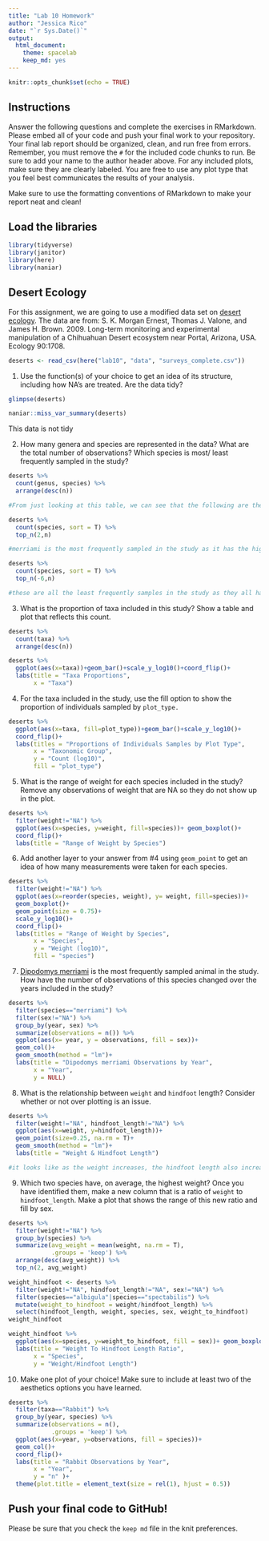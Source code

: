 ```yaml
---
title: "Lab 10 Homework"
author: "Jessica Rico"
date: "`r Sys.Date()`"
output:
  html_document: 
    theme: spacelab
    keep_md: yes
---
```


```r
knitr::opts_chunk$set(echo = TRUE)
```

## Instructions
Answer the following questions and complete the exercises in RMarkdown. Please embed all of your code and push your final work to your repository. Your final lab report should be organized, clean, and run free from errors. Remember, you must remove the `#` for the included code chunks to run. Be sure to add your name to the author header above. For any included plots, make sure they are clearly labeled. You are free to use any plot type that you feel best communicates the results of your analysis.  

Make sure to use the formatting conventions of RMarkdown to make your report neat and clean!  

## Load the libraries
```r
library(tidyverse)
library(janitor)
library(here)
library(naniar)
``` 

## Desert Ecology
For this assignment, we are going to use a modified data set on [desert ecology](http://esapubs.org/archive/ecol/E090/118/). The data are from: S. K. Morgan Ernest, Thomas J. Valone, and James H. Brown. 2009. Long-term monitoring and experimental manipulation of a Chihuahuan Desert ecosystem near Portal, Arizona, USA. Ecology 90:1708.
```r
deserts <- read_csv(here("lab10", "data", "surveys_complete.csv"))
```

1. Use the function(s) of your choice to get an idea of its structure, including how NA's are treated. Are the data tidy?  

```r
glimpse(deserts)
```
```r
naniar::miss_var_summary(deserts)
```
This data is not tidy

2. How many genera and species are represented in the data? What are the total number of observations? Which species is most/ least frequently sampled in the study?

```r
deserts %>% 
  count(genus, species) %>% 
  arrange(desc(n))

#From just looking at this table, we can see that the following are the least frequently sampled since they all have a value of n=1 ; Cnemidophorus	tigris, Cnemidophorus	uniparens, Crotalus	scutalatus, Crotalus	viridis, Sceloporus	clarki, Spermophilus	tereticaudus. Additionally we can also see that merriami is the most frequently sampled since it has the highest n value of the dataset. 
```



```r
deserts %>% 
  count(species, sort = T) %>% 
  top_n(2,n)

#merriami is the most frequently sampled in the study as it has the highest n value in the set. 
```


```r
deserts %>% 
  count(species, sort = T) %>% 
  top_n(-6,n)

#these are all the least frequently samples in the study as they all have n=1 values. 
```

3. What is the proportion of taxa included in this study? Show a table and plot that reflects this count.

```r
deserts %>% 
  count(taxa) %>% 
  arrange(desc(n))
```

```r
deserts %>% 
  ggplot(aes(x=taxa))+geom_bar()+scale_y_log10()+coord_flip()+
  labs(title = "Taxa Proportions",
       x = "Taxa")
```


4. For the taxa included in the study, use the fill option to show the proportion of individuals sampled by `plot_type.`

```r
deserts %>% 
  ggplot(aes(x=taxa, fill=plot_type))+geom_bar()+scale_y_log10()+
  coord_flip()+
  labs(titles = "Proportions of Individuals Samples by Plot Type",
       x = "Taxonomic Group",
       y = "Count (log10)", 
       fill = "plot_type")
```


5. What is the range of weight for each species included in the study? Remove any observations of weight that are NA so they do not show up in the plot.

```r
deserts %>% 
  filter(weight!="NA") %>% 
  ggplot(aes(x=species, y=weight, fill=species))+ geom_boxplot()+
  coord_flip()+
  labs(title = "Range of Weight by Species")
```


6. Add another layer to your answer from #4 using `geom_point` to get an idea of how many measurements were taken for each species.

```r
deserts %>% 
  filter(weight!="NA") %>% 
  ggplot(aes(x=reorder(species, weight), y= weight, fill=species))+
  geom_boxplot()+
  geom_point(size = 0.75)+
  scale_y_log10()+
  coord_flip()+
  labs(titles = "Range of Weight by Species",
       x = "Species",
       y = "Weight (log10)",
       fill = "species")
```


7. [Dipodomys merriami](https://en.wikipedia.org/wiki/Merriam's_kangaroo_rat) is the most frequently sampled animal in the study. How have the number of observations of this species changed over the years included in the study?

```r
deserts %>% 
  filter(species=="merriami") %>% 
  filter(sex!="NA") %>% 
  group_by(year, sex) %>% 
  summarize(observations = n()) %>% 
  ggplot(aes(x= year, y = observations, fill = sex))+
  geom_col()+
  geom_smooth(method = "lm")+
  labs(title = "Dipodomys merriami Observations by Year",
       x = "Year",
       y = NULL) 
```

8. What is the relationship between `weight` and `hindfoot` length? Consider whether or not over plotting is an issue.


```r
deserts %>% 
  filter(weight!="NA", hindfoot_length!="NA") %>% 
  ggplot(aes(x=weight, y=hindfoot_length))+
  geom_point(size=0.25, na.rm = T)+
  geom_smooth(method = "lm")+
  labs(title = "Weight & Hindfoot Length")

#it looks like as the weight increases, the hindfoot length also increases. There are some plot points that do not follow this trend exactly so overplotting may be a factor. 
```

9. Which two species have, on average, the highest weight? Once you have identified them, make a new column that is a ratio of `weight` to `hindfoot_length`. Make a plot that shows the range of this new ratio and fill by sex.

```r
deserts %>% 
  filter(weight!="NA") %>% 
  group_by(species) %>% 
  summarize(avg_weight = mean(weight, na.rm = T),
            .groups = 'keep') %>% 
  arrange(desc(avg_weight)) %>% 
  top_n(2, avg_weight)
```
```r
weight_hindfoot <- deserts %>% 
  filter(weight!="NA", hindfoot_length!="NA", sex!="NA") %>% 
  filter(species=="albigula"|species=="spectabilis") %>% 
  mutate(weight_to_hindfoot = weight/hindfoot_length) %>% 
  select(hindfoot_length, weight, species, sex, weight_to_hindfoot)
weight_hindfoot
```
```r
weight_hindfoot %>% 
  ggplot(aes(x=species, y=weight_to_hindfoot, fill = sex))+ geom_boxplot(na.rm = T)+
  labs(title = "Weight To Hindfoot Length Ratio",
       x = "Species",
       y = "Weight/Hindfoot Length")
```


10. Make one plot of your choice! Make sure to include at least two of the aesthetics options you have learned.

```r
deserts %>% 
  filter(taxa=="Rabbit") %>% 
  group_by(year, species) %>% 
  summarize(observations = n(),
            .groups = 'keep') %>% 
  ggplot(aes(x=year, y=observations, fill = species))+
  geom_col()+
  coord_flip()+
  labs(title = "Rabbit Observations by Year",
       x = "Year",
       y = "n" )+
  theme(plot.title = element_text(size = rel(1), hjust = 0.5))
```


## Push your final code to GitHub!
Please be sure that you check the `keep md` file in the knit preferences. 